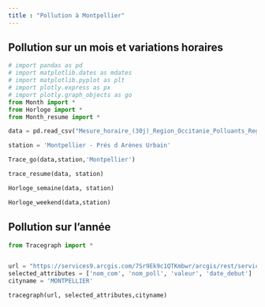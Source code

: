 ```yaml
---
title : "Pollution à Montpellier"
---
```


## Pollution sur un mois et variations horaires

```python
# import pandas as pd
# import matplotlib.dates as mdates
# import matplotlib.pyplot as plt
# import plotly.express as px
# import plotly.graph_objects as go
from Month import *
from Horloge import * 
from Month_resume import *

data = pd.read_csv("Mesure_horaire_(30j)_Region_Occitanie_Polluants_Reglementaires.csv")

station = 'Montpellier - Prés d Arènes Urbain'

Trace_go(data,station,'Montpellier')

trace_resume(data, station)

Horloge_semaine(data, station)

Horloge_weekend(data,station)

```

## Pollution sur l'année

```python
from Tracegraph import *


url = "https://services9.arcgis.com/7Sr9Ek9c1QTKmbwr/arcgis/rest/services/mesures_occitanie_mensuelle_poll_princ/FeatureServer/0/query?f=json&where=(nom_com%20IN%20('MONTPELLIER'))&outFields=*"
selected_attributes = ['nom_com', 'nom_poll', 'valeur', 'date_debut']
cityname = 'MONTPELLIER'

tracegraph(url, selected_attributes,cityname)
```
